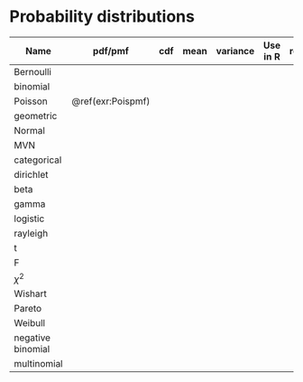 # Probability distributions

Name | pdf/pmf | cdf | mean | variance | Use in R | relationships
------------- | ------------- | --- | --- | --- | --- | --- 
Bernoulli | | | | | | 
binomial | | | | | | 
Poisson | \@ref(exr:Poispmf) | | | | | 
geometric | | | | | | 
Normal | | | | | | 
MVN | | | | 
categorical | | | | | | 
dirichlet |  | | | | | 
beta | | | | | | 
gamma |  | | | | | 
logistic |  | | | | | 
rayleigh |  | | | | | 
t | | | | | | 
F |  | | | | |
$\chi^2$ |  | | | | | 
Wishart |  | | | | | 
Pareto |  | | | | |
Weibull |  | | | | | 
negative binomial |  | | | | | 
multinomial |  | | | | | 


